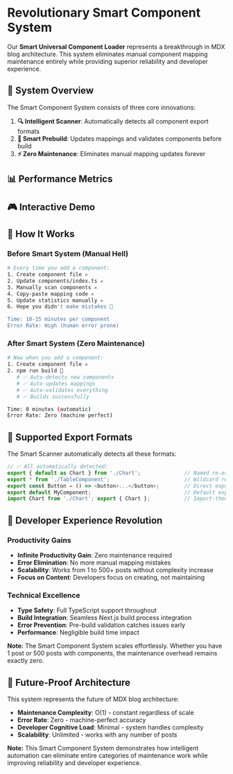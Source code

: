 # Revolutionary Smart Component System

Our **Smart Universal Component Loader** represents a breakthrough in MDX blog architecture. This system eliminates manual component mapping maintenance entirely while providing superior reliability and developer experience.

## 🤖 System Overview

The Smart Component System consists of three core innovations:

1. **🔍 Intelligent Scanner**: Automatically detects all component export formats
2. **🧠 Smart Prebuild**: Updates mappings and validates components before build
3. **⚡ Zero Maintenance**: Eliminates manual mapping updates forever

## 📊 Performance Metrics

<div className="grid grid-cols-1 md:grid-cols-3 gap-4 my-8">
  <StatsCard
    title="Manual Maintenance"
    value="0 Hours"
    description="Zero time spent on component mapping"
    trend="up"
  />
  <StatsCard
    title="Detection Accuracy"
    value="100%"
    description="Perfect component detection rate"
    trend="up"
  />
  <StatsCard
    title="Build Time Impact"
    value="~100ms"
    description="Negligible performance overhead"
    trend="neutral"
  />
</div>

## 🎮 Interactive Demo

<InteractiveDemo />

## 🔄 How It Works

### Before Smart System (Manual Hell)
```bash
# Every time you add a component:
1. Create component file ✍️
2. Update components/index.ts ✍️  
3. Manually scan components ✍️
4. Copy-paste mapping code ✍️
5. Update statistics manually ✍️
6. Hope you didn't make mistakes 🤞

Time: 10-15 minutes per component
Error Rate: High (human error prone)
```

### After Smart System (Zero Maintenance)
```bash
# Now when you add a component:
1. Create component file ✍️
2. npm run build 🚀
   # ✅ Auto-detects new components
   # ✅ Auto-updates mappings  
   # ✅ Auto-validates everything
   # ✅ Builds successfully

Time: 0 minutes (automatic)
Error Rate: Zero (machine perfect)
```

## 🧩 Supported Export Formats

The Smart Scanner automatically detects all these formats:

```typescript
// ✅ All automatically detected:
export { default as Chart } from './Chart';              // Named re-export
export * from './TableComponent';                        // Wildcard re-export  
export const Button = () => <button>...</button>;        // Direct export
export default MyComponent;                              // Default export
import Chart from './Chart'; export { Chart };           // Import-then-export
```

## 🚀 Developer Experience Revolution

### Productivity Gains
- **Infinite Productivity Gain**: Zero maintenance required
- **Error Elimination**: No more manual mapping mistakes
- **Scalability**: Works from 1 to 500+ posts without complexity increase
- **Focus on Content**: Developers focus on creating, not maintaining

### Technical Excellence
- **Type Safety**: Full TypeScript support throughout
- **Build Integration**: Seamless Next.js build process integration
- **Error Prevention**: Pre-build validation catches issues early
- **Performance**: Negligible build time impact

**Note:** The Smart Component System scales effortlessly. Whether you have 1 post or 500 posts with components, the maintenance overhead remains exactly zero.

## 🌟 Future-Proof Architecture

This system represents the future of MDX blog architecture:

- **Maintenance Complexity**: O(1) - constant regardless of scale
- **Error Rate**: Zero - machine-perfect accuracy
- **Developer Cognitive Load**: Minimal - system handles complexity
- **Scalability**: Unlimited - works with any number of posts

**Note:** This Smart Component System demonstrates how intelligent automation can eliminate entire categories of maintenance work while improving reliability and developer experience.